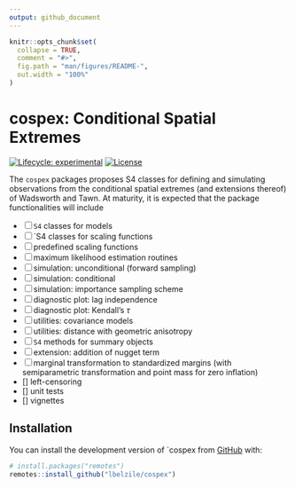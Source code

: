 ```yaml
---
output: github_document
---
```


<!-- README.md is generated from README.Rmd. Please edit that file -->

```r
knitr::opts_chunk$set(
  collapse = TRUE,
  comment = "#>",
  fig.path = "man/figures/README-",
  out.width = "100%"
)
```

# cospex: Conditional Spatial Extremes

<!-- badges: start -->
[![Lifecycle: experimental](https://img.shields.io/badge/lifecycle-experimental-orange.svg)](https://www.tidyverse.org/lifecycle/#experimental)
[![License](https://img.shields.io/badge/license-GPL(%3E=%203)-blue.svg?style=flat)](http://www.gnu.org/licenses/gpl-3.0.html) 

<!-- badges: end -->

The `cospex` packages proposes S4 classes for defining and simulating observations from the conditional spatial extremes (and extensions thereof) of Wadsworth and Tawn. At maturity, it is expected that the package functionalities will include

- [ ] `S4` classes for models
- [ ] `S4 classes for scaling functions
- [ ] predefined scaling functions
- [ ] maximum likelihood estimation routines
- [ ] simulation: unconditional (forward sampling)
- [ ] simulation: conditional 
- [ ] simulation: importance sampling scheme
- [ ] diagnostic plot: lag independence
- [ ] diagnostic plot: Kendall's $\tau$
- [ ] utilities: covariance models
- [ ] utilities: distance with geometric anisotropy
- [ ] `S4` methods for summary objects
- [ ] extension: addition of nugget term
- [ ] marginal transformation to standardized margins (with semiparametric transformation and point mass for zero inflation)
- [] left-censoring
- [] unit tests
- [] vignettes

## Installation

<!-- You can install the released version of `cospex` from [CRAN](https://CRAN.R-project.org) with: -->

<!-- ``` r -->
<!-- install.packages("cospex") -->
<!-- ``` -->

You can install the development version of `cospex from [GitHub](https://github.com/) with:

``` r
# install.packages("remotes")
remotes::install_github("lbelzile/cospex")
```

 <!-- `devtools::build_readme()` is handy for this. You could also use GitHub Actions to re-render `README.Rmd` every time you push. An example workflow can be found here: <https://github.com/r-lib/actions/tree/master/examples>. -->


